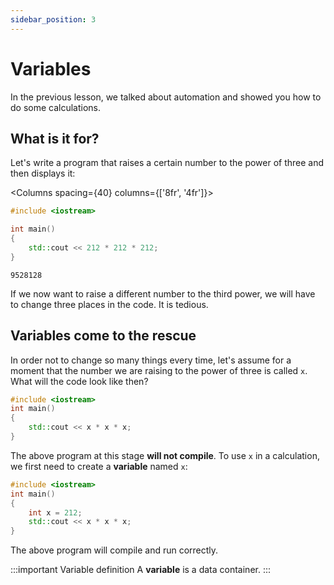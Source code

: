 ```yaml
---
sidebar_position: 3
---
```


# Variables


<NotFinished/>

In the previous lesson, we talked about automation and showed you how to do some calculations.

## What is it for?

Let's write a program that raises a certain number to the power of three and then displays it:

<Columns spacing={40} columns={['8fr', '4fr']}>
<div>

```cpp title="main.cpp | Power of three"
#include <iostream>

int main()
{
	std::cout << 212 * 212 * 212;
}
```

</div>

<div>

```plaintext title="Result (console)"
9528128
```

</div>
</Columns>

If we now want to raise a different number to the third power, we will have
to change three places in the code. It is tedious.

## Variables come to the rescue

In order not to change so many things every time, let's assume for a moment
that the number we are raising to the power of three is called `x`.
What will the code look like then?

```cpp
#include <iostream>
int main()
{
	std::cout << x * x * x;
}
```

The above program at this stage **will not compile**. To use `x` in a calculation,
we first need to create a **variable** named `x`:

```cpp
#include <iostream>
int main()
{
	int x = 212;
	std::cout << x * x * x;
}
```

The above program will compile and run correctly.

:::important Variable definition
A **variable** is a data container.
:::
